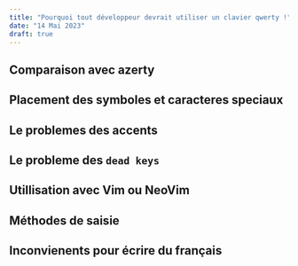 ```yaml
---
title: "Pourquoi tout développeur devrait utiliser un clavier qwerty !"
date: "14 Mai 2023"
draft: true
---
```


## Comparaison avec azerty

## Placement des symboles et caracteres speciaux

## Le problemes des accents

## Le probleme des `dead keys`

## Utillisation avec Vim ou NeoVim

## Méthodes de saisie

## Inconvienents pour écrire du français


